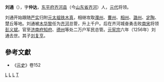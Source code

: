 '''刘通'''（{{bd|？||1256年|}}），字'''仲达'''，[[东平府|东平府]][[齐河县|齐河县]]（今[[山东省|山东省]][[齐河|齐河]]）人，[[元代|元代]]将领。

刘通开始跟随[[严实|严实]]归附[[元太祖|元太祖]][[铁木真|铁木真]]，相继攻取[[濮州|濮州]]、[[曹州|曹州]]、[[相州|相州]]、[[潞州|潞州]]、[[定陶|定陶]]、楚丘等地。刘通被[[木华黎|木华黎]]任为[[齐河|齐河]]总管，升上千户。后在齐河城奋勇击败[[南宋|南宋]]将领[[彭义斌|彭义斌]]。官至[[济南府|济南府]][[知府|知府]]、[[德州|德州]]等处二万户军民总管。[[元宪宗|元宪宗]]六年（1256年）刘通去世。其子[[刘复亨|刘复亨]]。
== 參考文獻 ==
*《[[元史|元史]]》卷152
[[Category:齐河人|L]]
[[Category:蒙古帝国政治人物|L]]
[[Category:蒙古帝国军事人物|L]]
[[Category:刘姓|T]]